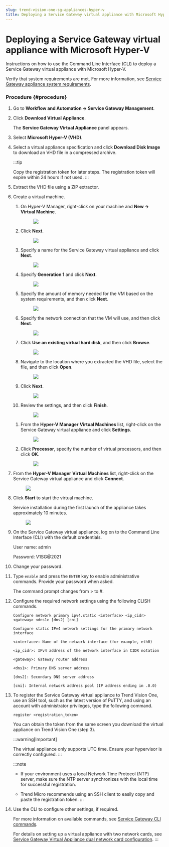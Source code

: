 ```yaml
---
slug: trend-vision-one-sg-appliances-hyper-v
title: Deploying a Service Gateway virtual appliance with Microsoft Hyper-V
---
```

# Deploying a Service Gateway virtual appliance with Microsoft Hyper-V

Instructions on how to use the Command Line Interface (CLI) to deploy a Service Gateway virtual appliance with Microsoft Hyper-V.

Verify that system requirements are met. For more information, see [Service Gateway appliance system requirements](sg-sys-requirements.mdx).

### Procedure {#procedure}

1.  Go to **Workflow and Automation → Service Gateway Management**.

2.  Click **Download Virtual Appliance**.

    The **Service Gateway Virtual Appliance** panel appears.

3.  Select **Microsoft Hyper-V (VHD)**.

4.  Select a virtual appliance specification and click **Download Disk Image** to download an VHD file in a compressed archive.

    :::tip

    Copy the registration token for later steps. The registration token will expire within 24 hours if not used.
    :::

5.  Extract the VHD file using a ZIP extractor.

6.  Create a virtual machine.

    1.  On Hyper-V Manager, right-click on your machine and **New → Virtual Machine**.

        <figure>
        <img src="./images/sg_hyperv_new=20211115170204.webp" />
        </figure>

    2.  Click **Next**.

        <figure>
        <img src="./images/sg_hyperv_1_beforeyoubegin=20220525104621.webp" />
        </figure>

    3.  Specify a name for the Service Gateway virtual appliance and click **Next**.

        <figure>
        <img src="./images/sg_hyperv_2_name=20211022152937=.webp" />
        </figure>

    4.  Specify **Generation 1** and click **Next**.

        <figure>
        <img src="./images/sg_hyperv_3_generation=20211022153037=.webp" />
        </figure>

    5.  Specify the amount of memory needed for the VM based on the system requirements, and then click **Next**.

        <figure>
        <img src="./images/sg_hyperv_4_memory=20211022153058=.webp" />
        </figure>

    6.  Specify the network connection that the VM will use, and then click **Next**.

        <figure>
        <img src="./images/sg_hyperv_5_networking=20211022153406=.webp" />
        </figure>

    7.  Click **Use an existing virtual hard disk**, and then click **Browse**.

        <figure>
        <img src="./images/sg_hyperv_6_hdd=20211022153447=.webp" />
        </figure>

    8.  Navigate to the location where you extracted the VHD file, select the file, and then click **Open**.

        <figure>
        <img src="./images/sg_hyperv_7_hddfile=20211022153513=.webp" />
        </figure>

    9.  Click **Next**.

        <figure>
        <img src="./images/sg_hyperv_8_hddnext=20211022153608=.webp" />
        </figure>

    10. Review the settings, and then click **Finish**.

        <figure>
        <img src="./images/sg_hyperv_9_finish=20211022155239=.webp" />
        </figure>

    <!-- -->

    1.  From the **Hyper-V Manager** **Virtual Machines** list, right-click on the Service Gateway virtual appliance and click **Settings**.

        <figure>
        <img src="./images/sg_hyperv_11_offstatesettings=20211022161940=.webp" />
        </figure>

    2.  Click **Processor**, specify the number of virtual processors, and then click **OK**.

        <figure>
        <img src="./images/sg_hyperv_12_cpus=20211022162017=.webp" />
        </figure>

7.  From the **Hyper-V Manager** **Virtual Machines** list, right-click on the Service Gateway virtual appliance and click **Connect**.

    <figure>
    <img src="./images/sg_hyperv_13_connect=20211022162114=.webp" />
    </figure>

8.  Click **Start** to start the virtual machine.

    Service installation during the first launch of the appliance takes approximately 10 minutes.

    <figure>
    <img src="./images/sg_hyperv_14_start=20211022162141=.webp" />
    </figure>

9.  On the Service Gateway virtual appliance, log on to the Command Line Interface (CLI) with the default credentials.

    User name: admin

    Password: V1SG@2021

10. Change your password.

11. Type `enable` and press the `ENTER` key to enable administrative commands. Provide your password when asked.

    The command prompt changes from \> to \#.

12. Configure the required network settings using the following CLISH commands.

    `Configure network primary ipv4.static <interface> <ip_cidr> <gateway> <dns1> [dns2] [cni] `

    `Configure static IPv4 network settings for the primary network interface`

    `<interface>: Name of the network interface (for example, eth0)`

    `<ip_cidr>: IPv4 address of the network interface in CIDR notation`

    `<gateway>: Gateway router address`

    `<dns1>: Primary DNS server address`

    `[dns2]: Secondary DNS server address`

    `[cni]: Internal network address pool (IP address ending in .0.0)`

13. To register the Service Gateway virtual appliance to Trend Vision One, use an SSH tool, such as the latest version of PuTTY, and using an account with administrator privileges, type the following command.

    `register <registration_token>`

    You can obtain the token from the same screen you download the virtual appliance on Trend Vision One (step 3).

    :::warning[Important]

    The virtual appliance only supports UTC time. Ensure your hypervisor is correctly configured.
    :::

    :::note

    - If your environment uses a local Network Time Protocol (NTP) server, make sure the NTP server synchronizes with the local time for successful registration.

    - Trend Micro recommends using an SSH client to easily copy and paste the registration token.
    :::

14. Use the CLI to configure other settings, if required.

    For more information on available commands, see [Service Gateway CLI commands](service-gateway-cli-commands.mdx).

    For details on setting up a virtual appliance with two network cards, see [Service Gateway Virtual Appliance dual network card configuration](https://success.trendmicro.com/dcx/s/solution/000292296?language=en_US).
:::
